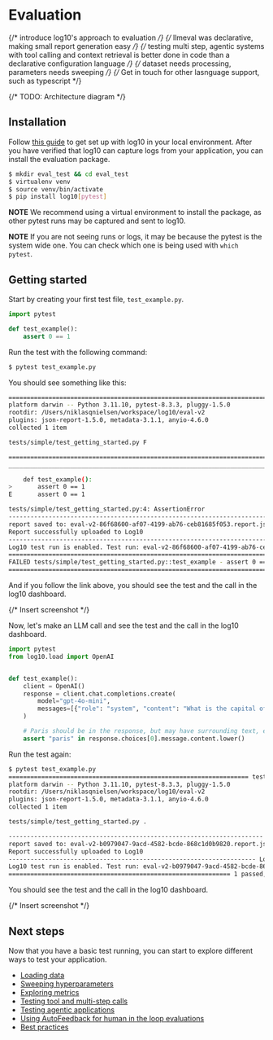 # Evaluation

{/* introduce log10's approach to evaluation */}
{/* llmeval was declarative, making small report generation easy */}
{/* testing multi step, agentic systems with tool calling and context retrieval is better done in code than a declarative configuration language */}
{/* dataset needs processing, parameters needs sweeping */}
{/* Get in touch for other lasnguage support, such as typescript */}

{/* TODO: Architecture diagram */}

## Installation

Follow [this guide](/observability/advanced/logging) to get set up with log10 in your local environment.
After you have verified that log10 can capture logs from your application, you can install the evaluation package.

```bash
$ mkdir eval_test && cd eval_test
$ virtualenv venv
$ source venv/bin/activate
$ pip install log10[pytest]
```

**NOTE** We recommend using a virtual environment to install the package, as other pytest runs may be captured and sent to log10.

**NOTE** If you are not seeing runs or logs, it may be because the pytest is the system wide one. You can check which one is being used with `which pytest`.

## Getting started

Start by creating your first test file, `test_example.py`.

```python
import pytest

def test_example():
    assert 0 == 1
```

Run the test with the following command:

```bash
$ pytest test_example.py
```

You should see something like this:

```bash
============================================================================== test session starts ===============================================================================
platform darwin -- Python 3.11.10, pytest-8.3.3, pluggy-1.5.0
rootdir: /Users/niklasqnielsen/workspace/log10/eval-v2
plugins: json-report-1.5.0, metadata-3.1.1, anyio-4.6.0
collected 1 item                                                                                                                                                                 

tests/simple/test_getting_started.py F                                                                                                                                     [100%]

==================================================================================== FAILURES ====================================================================================
__________________________________________________________________________________ test_example __________________________________________________________________________________

    def test_example():
>       assert 0 == 1
E       assert 0 == 1

tests/simple/test_getting_started.py:4: AssertionError
---------------------------------------------------------------------------------- JSON report -----------------------------------------------------------------------------------
report saved to: eval-v2-86f68600-af07-4199-ab76-ceb81685f053.report.json
Report successfully uploaded to Log10
--------------------------------------------------------------------------------- Log10 test run ---------------------------------------------------------------------------------
Log10 test run is enabled. Test run: eval-v2-86f68600-af07-4199-ab76-ceb81685f053
============================================================================ short test summary info =============================================================================
FAILED tests/simple/test_getting_started.py::test_example - assert 0 == 1
=============================================================================== 1 failed in 0.23s ================================================================================
```

And if you follow the link above, you should see the test and the call in the log10 dashboard.

{/* Insert screenshot */}

Now, let's make an LLM call and see the test and the call in the log10 dashboard.

```python
import pytest
from log10.load import OpenAI


def test_example():
    client = OpenAI()
    response = client.chat.completions.create(
        model="gpt-4o-mini",
        messages=[{"role": "system", "content": "What is the capital of France?"}],
    )

    # Paris should be in the response, but may have surrounding text, end with a period etc.
    assert "paris" in response.choices[0].message.content.lower()
```

Run the test again:

```bash
$ pytest test_example.py
================================================================== test session starts ==================================================================
platform darwin -- Python 3.11.10, pytest-8.3.3, pluggy-1.5.0
rootdir: /Users/niklasqnielsen/workspace/log10/eval-v2
plugins: json-report-1.5.0, metadata-3.1.1, anyio-4.6.0
collected 1 item                                                                                                                                        

tests/simple/test_getting_started.py .                                                                                                            [100%]

---------------------------------------------------------------------- JSON report ----------------------------------------------------------------------
report saved to: eval-v2-b0979047-9acd-4582-bcde-868c1d0b9820.report.json
Report successfully uploaded to Log10
-------------------------------------------------------------------- Log10 test run ---------------------------------------------------------------------
Log10 test run is enabled. Test run: eval-v2-b0979047-9acd-4582-bcde-868c1d0b9820
============================================================= 1 passed, 1 warning in 1.50s ==============================================================
```

You should see the test and the call in the log10 dashboard.

{/* Insert screenshot */}

## Next steps

Now that you have a basic test running, you can start to explore different ways to test your application.

- [Loading data](/evaluation/loading)
- [Sweeping hyperparameters](/evaluation/sweep)
- [Exploring metrics](/evaluation/metrics)
- [Testing tool and multi-step calls](/evaluation/tools)
- [Testing agentic applications](/evaluation/agents)
- [Using AutoFeedback for human in the loop evaluations](/evaluation/human)
- [Best practices](/evaluation/best-practices)